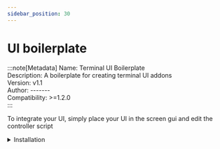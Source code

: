 ```yaml
---
sidebar_position: 30
---
```




# UI boilerplate

:::note[Metadata]
	Name: Terminal UI Boilerplate <br/>
	Description: A boilerplate for creating terminal UI addons <br/>
	Version: v1.1 <br/>
	Author: ------- <br/>
	Compatibility: >=1.2.0 <br/>
:::


To integrate your UI, simply place your UI in the screen gui and edit the controller script

<details>
	<summary>Installation</summary>
	
    1. Get the [model]("https://create.roblox.com/store/asset/140022108861968")
    2. Place the model in `Terminal > Addons`
    3. Load the addon in the server file using `wrapper:AddAddon(script.Parent.Addons.UI)`
</details>


